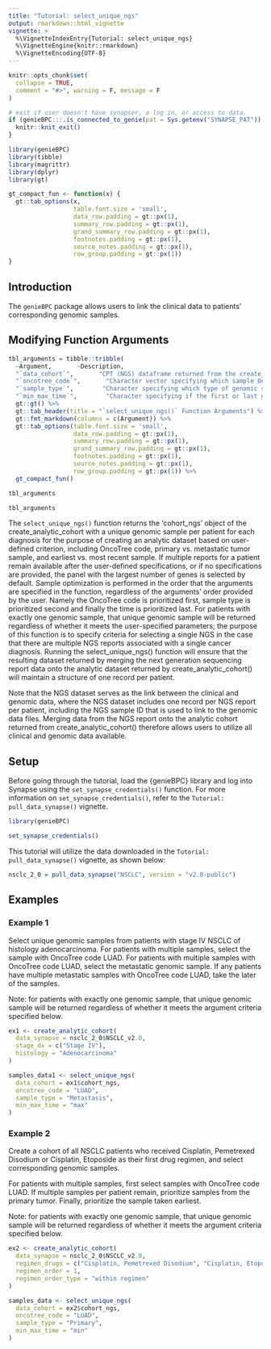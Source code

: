 ---
title: "Tutorial: select_unique_ngs"
output: rmarkdown::html_vignette
vignette: >
  %\VignetteIndexEntry{Tutorial: select_unique_ngs}
  %\VignetteEngine{knitr::rmarkdown}
  %\VignetteEncoding{UTF-8}
---

```{r, include = FALSE}
knitr::opts_chunk$set(
  collapse = TRUE,
  comment = "#>", warning = F, message = F
)

# exit if user doesn't have synapser, a log in, or access to data.
if (genieBPC:::.is_connected_to_genie(pat = Sys.getenv("SYNAPSE_PAT")) == FALSE){
  knitr::knit_exit()
}
```

```{r, include = FALSE, eval=genieBPC:::.is_connected_to_genie(pat = Sys.getenv("SYNAPSE_PAT"))}
library(genieBPC)
library(tibble)
library(magrittr)
library(dplyr)
library(gt)

gt_compact_fun <- function(x) {
  gt::tab_options(x, 
                  table.font.size = 'small',
                  data_row.padding = gt::px(1),
                  summary_row.padding = gt::px(1),
                  grand_summary_row.padding = gt::px(1),
                  footnotes.padding = gt::px(1),
                  source_notes.padding = gt::px(1),
                  row_group.padding = gt::px(1))
}
```


## Introduction

The `genieBPC` package allows users to link the clinical data to patients' corresponding genomic samples. 

## Modifying Function Arguments


```{r, include = FALSE, eval=genieBPC:::.is_connected_to_genie(pat = Sys.getenv("SYNAPSE_PAT"))}
tbl_arguments = tibble::tribble(
  ~Argument,       ~Description,
  "`data_cohort`",       "CPT (NGS) dataframe returned from the create_analytic_cohort function.",
  "`oncotree_code`",       "Character vector specifying which sample OncoTree codes to keep. See 'cpt_oncotree_code' column of data_cohort argument above to get options.",
  "`sample_type`",        "Character specifying which type of genomic sample to prioritize, options are 'Primary', 'Local' and 'Metastasis'. Default is to not select a NGS sample based on the sample type.",
  "`min_max_time`",        "Character specifying if the first or last genomic sample recorded should be kept. Options are 'min' (first) and 'max' (last).") %>%
  gt::gt() %>%
  gt::tab_header(title = "`select_unique_ngs()` Function Arguments") %>% 
  gt::fmt_markdown(columns = c(Argument)) %>%
  gt::tab_options(table.font.size = 'small',
                  data_row.padding = gt::px(1),
                  summary_row.padding = gt::px(1),
                  grand_summary_row.padding = gt::px(1),
                  footnotes.padding = gt::px(1),
                  source_notes.padding = gt::px(1),
                  row_group.padding = gt::px(1)) %>%
  gt_compact_fun()

tbl_arguments
```


```{r, echo = FALSE, eval=genieBPC:::.is_connected_to_genie(pat = Sys.getenv("SYNAPSE_PAT"))}
tbl_arguments
```

The `select_unique_ngs()` function returns the 'cohort_ngs' object of the create_analytic_cohort with a unique genomic sample per patient for each diagnosis for the purpose of creating an analytic dataset based on user-defined criterion, including OncoTree code, primary vs. metastatic tumor sample, and earliest vs. most recent sample. If multiple reports for a patient remain available after the user-defined specifications, or if no specifications are provided, the panel with the largest number of genes is selected by default. Sample optimization is performed in the order that the arguments are specified in the function, regardless of the arguments’ order provided by the user. Namely the OncoTree code is prioritized first, sample type is prioritized second and finally the time is prioritized last. For patients with exactly one genomic sample, that unique genomic sample will be returned regardless of whether it meets the user-specified parameters; the purpose of this function is to specify criteria for selecting a single NGS in the case that there are multiple NGS reports associated with a single cancer diagnosis. Running the select_unique_ngs() function will ensure that the resulting dataset returned by merging the next generation sequencing report data onto the analytic dataset returned by create_analytic_cohort() will maintain a structure of one record per patient.

Note that the NGS dataset serves as the link between the clinical and genomic data, where the NGS dataset includes one record per NGS report per patient, including the NGS sample ID that is used to link to the genomic data files. Merging data from the NGS report onto the analytic cohort returned from create_analytic_cohort() therefore allows users to utilize all clinical and genomic data available.

## Setup

Before going through the tutorial, load the {genieBPC} library and log into Synapse using the `set_synapse_credentials()` function. For more information on `set_synapse_credentials()`, refer to the `Tutorial: pull_data_synapse()` vignette.

```{r, results = 'hide', eval=genieBPC:::.is_connected_to_genie(pat = Sys.getenv("SYNAPSE_PAT"))}
library(genieBPC)

set_synapse_credentials()
```

This tutorial will utilize the data downloaded in the `Tutorial: pull_data_synapse()` vignette, as shown below:


```{r, results = 'hide', eval=genieBPC:::.is_connected_to_genie(pat = Sys.getenv("SYNAPSE_PAT"))}
nsclc_2_0 = pull_data_synapse("NSCLC", version = "v2.0-public")
```

## Examples

### Example 1

Select unique genomic samples from patients with stage IV NSCLC of histology adenocarcinoma. For patients with multiple samples, select the sample with OncoTree code LUAD. For patients with multiple samples with OncoTree code LUAD, select the metastatic genomic sample. If any patients have multiple metastatic samples with OncoTree code LUAD, take the later of the samples. 

Note: for patients with exactly one genomic sample, that unique genomic sample will be returned regardless of whether it meets the argument criteria specified below. 

```{r, results = 'hide', eval=genieBPC:::.is_connected_to_genie(pat = Sys.getenv("SYNAPSE_PAT"))}
ex1 <- create_analytic_cohort(
  data_synapse = nsclc_2_0$NSCLC_v2.0,
  stage_dx = c("Stage IV"),
  histology = "Adenocarcinoma"
)

samples_data1 <- select_unique_ngs(
  data_cohort = ex1$cohort_ngs,
  oncotree_code = "LUAD",
  sample_type = "Metastasis",
  min_max_time = "max"
)
```


### Example 2

Create a cohort of all NSCLC patients who received Cisplatin, Pemetrexed Disodium or Cisplatin, Etoposide as their first drug regimen, and select corresponding genomic samples. 

For patients with multiple samples, first select samples with OncoTree code LUAD. If multiple samples per patient remain, prioritize samples from the primary tumor. Finally, prioritize the sample taken earliest. 

Note: for patients with exactly one genomic sample, that unique genomic sample will be returned regardless of whether it meets the argument criteria specified below. 

```{r, results = 'hide', eval=genieBPC:::.is_connected_to_genie(pat = Sys.getenv("SYNAPSE_PAT"))}
ex2 <- create_analytic_cohort(
  data_synapse = nsclc_2_0$NSCLC_v2.0,
  regimen_drugs = c("Cisplatin, Pemetrexed Disodium", "Cisplatin, Etoposide"),
  regimen_order = 1,
  regimen_order_type = "within regimen"
)

samples_data <- select_unique_ngs(
  data_cohort = ex2$cohort_ngs,
  oncotree_code = "LUAD",
  sample_type = "Primary",
  min_max_time = "min"
)
```


